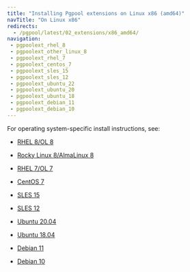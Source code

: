 ```yaml
---
title: "Installing Pgpool extensions on Linux x86 (amd64)"
navTitle: "On Linux x86"
redirects:
  - /pgpool/latest/02_extensions/x86_amd64/
navigation:
 - pgpoolext_rhel_8
 - pgpoolext_other_linux_8
 - pgpoolext_rhel_7
 - pgpoolext_centos_7
 - pgpoolext_sles_15
 - pgpoolext_sles_12
 - pgpoolext_ubuntu_22
 - pgpoolext_ubuntu_20
 - pgpoolext_ubuntu_18
 - pgpoolext_debian_11
 - pgpoolext_debian_10
---
```


For operating system-specific install instructions, see:

  - [RHEL 8/OL 8](pgpoolext_rhel_8)

  - [Rocky Linux 8/AlmaLinux 8](pgpoolext_other_linux_8)
  - [RHEL 7/OL 7](pgpoolext_rhel_7)
  - [CentOS 7](pgpoolext_centos_7)
  - [SLES 15](pgpoolext_sles_15)
  - [SLES 12](pgpoolext_sles_12)
  - [Ubuntu 20.04](pgpoolext_ubuntu_20)
  - [Ubuntu 18.04](pgpoolext_ubuntu_18)
  - [Debian 11](pgpoolext_debian_11)
  - [Debian 10](pgpoolext_debian_10)


